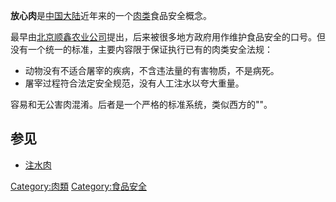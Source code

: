 {{unreferenced|time=2019-05-31T04:16:05+00:00}}
'''放心肉'''是[[中华人民共和国|中国大陆]]近年来的一个[[肉|肉类]]食品安全概念。

最早由[[北京|北京]][[顺鑫农业公司|顺鑫农业公司]]提出，后来被很多地方政府用作维护食品安全的口号。但没有一个统一的标准，主要内容限于保证执行已有的肉类安全法规：

* 动物没有不适合屠宰的疾病，不含违法量的有害物质，不是病死。
* 屠宰过程符合法定安全规范，没有人工注水以夸大重量。

容易和无公害肉混淆。后者是一个严格的标准系统，类似西方的"{{lang|en|Organic product}}"。

==参见==
*[[注水肉|注水肉]]

[[Category:肉類|Category:肉類]]
[[Category:食品安全|Category:食品安全]]